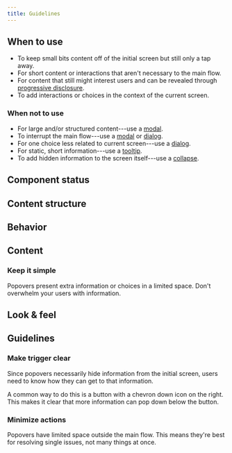 ```yaml
---
title: Guidelines
---
```


<ReactExample name="Popover" />

## When to use

- To keep small bits content off of the initial screen but still only a tap away.
- For short content or interactions that aren't necessary to the main flow.
- For content that still might interest users and can be revealed through [progressive disclosure](/guides/progressive-disclosure/).
- To add interactions or choices in the context of the current screen.

### When not to use

- For large and/or structured content---use a [modal](/components/overlay/modal/).
- To interrupt the main flow---use a [modal](/components/overlay/modal/) or [dialog](/components/overlay/dialog/).
- For one choice less related to current screen---use a [dialog](/components/overlay/dialog/).
- For static, short information---use a [tooltip](/components/overlay/tooltip/).
- To add hidden information to the screen itself---use a [collapse](/components/interaction/collapse/).

## Component status

<ComponentStatus component="Popover" />

## Content structure

<FigmaFile
  file="4QJZqvBvRrLu6t9mwObCkA"
  node="143%3A0"
  alt="Button: most common trigger to open popover, though other ways are possible; popover: wraps content and actions and can have a preferred position and alignment and/or overlap the button; content: wraps the main message or options; action area: optionally creates an area for actions associated with the whole popover, at least one of which should close the popover."
/>

## Behavior

###

## Content

### Keep it simple       

Popovers present extra information or choices in a limited space.
Don't overwhelm your users with information.

## Look & feel

###

## Guidelines

### Make trigger clear 

Since popovers necessarily hide information from the initial screen, users need to know how they can get to that information.

A common way to do this is a button with a chevron down icon on the right. This makes it clear that more information can pop down below the button.

<ReactExample name="Popover trigger" />

### Minimize actions

Popovers have limited space outside the main flow.
This means they're best for resolving single issues,
not many things at once.

<Guidelines type="do" title="Focus actions">


<FigmaFile
  file="fannvRpkOJK6uxxT33EKaa"
  node="40%3A976"
  alt="A popover with the ability to add adult and child passengers and a single primary action."
/>
<FigmaFile
  file="fannvRpkOJK6uxxT33EKaa"
  node="40%3A852"
  alt="A popover with buttons to add passenger, add special meals, and add cabin bags."
/>

</Guidelines>

